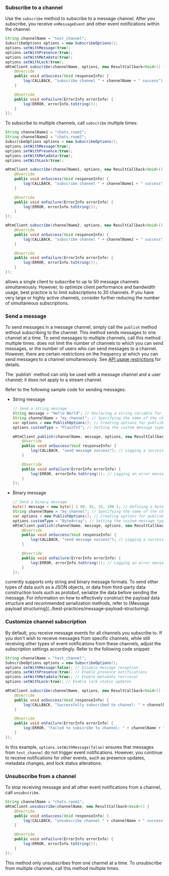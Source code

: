 <PlatformWrapper platform="android">

### Subscribe to a channel

Use the `subscribe` method to subscribe to a message channel. After you subscribe, you receive `onMessageEvent` and other event notifications within the channel.

```java
String channelName = "test_channel";
SubscribeOptions options = new SubscribeOptions();
options.setWithMessage(true);
options.setWithPresence(true);
options.setWithMetadata(true);
options.setWithLock(true);
mRtmClient.subscribe(channelName, options, new ResultCallback<Void>() {
    @Override
    public void onSuccess(Void responseInfo) {
        log(CALLBACK, "subscribe channel " + channelName + " success");
    }

    @Override
    public void onFailure(ErrorInfo errorInfo) {
        log(ERROR, errorInfo.toString());
    }
});
```

To subscribe to multiple channels, call `subscribe` multiple times:

```java
String channelName1 = "chats.room1";
String channelName2 = "chats.room2";
SubscribeOptions options = new SubscribeOptions();
options.setWithMessage(true);
options.setWithPresence(true);
options.setWithMetadata(true);
options.setWithLock(true);

mRtmClient.subscribe(channelName1, options, new ResultCallback<Void>() {
    @Override
    public void onSuccess(Void responseInfo) {
        log(CALLBACK, "subscribe channel " + channelName1 + " success");
    }

    @Override
    public void onFailure(ErrorInfo errorInfo) {
        log(ERROR, errorInfo.toString());
    }
});

mRtmClient.subscribe(channelName2, options, new ResultCallback<Void>() {
    @Override
    public void onSuccess(Void responseInfo) {
        log(CALLBACK, "subscribe channel " + channelName2 + " success");
    }

    @Override
    public void onFailure(ErrorInfo errorInfo) {
        log(ERROR, errorInfo.toString());
    }
});
```

<Admonition type="info">
<Vg k="SIG" /> allows a single client to subscribe to up to 50 message channels simultaneously. However, to optimize client performance and bandwidth usage, best practice is to limit subscriptions to 30 channels. If you have very large or highly active channels, consider further reducing the number of simultaneous subscriptions.
</Admonition>

### Send a message

To send messages in a message channel, simply call the `publish` method without subscribing to the channel. This method sends messages to one channel at a time. To send messages to multiple channels, call this method multiple times. <Vg k="MESS_SDK" /> does not limit the number of channels to which you can send messages, or the number of users who can send messages to a channel. However, there are certain restrictions on the frequency at which you can send messages to a channel simultaneously. See [API usage restrictions](../reference/limitations) for details.

<Admonition type="info" title="Info">
The `publish` method can only be used with a message channel and a user channel; it does not apply to a stream channel.
</Admonition>

Refer to the following sample code for sending messages:

* String message

    ```java
    // Send a string message
    String message = "Hello World"; // Declaring a string variable for the message content
    String channelName = "my_channel"; // Specifying the name of the channel to which the message will be sent
    var options = new PublishOptions(); // Creating options for publishing the message
    options.customType = "PlainTxt"; // Setting the custom message type to "PlainTxt"

    mRtmClient.publish(channelName, message, options, new ResultCallback<Void>() { // Publishing the message to the channel
        @Override
        public void onSuccess(Void responseInfo) {
            log(CALLBACK, "send message success"); // Logging a success message upon successful message transmission
        }

        @Override
        public void onFailure(ErrorInfo errorInfo) {
            log(ERROR, errorInfo.toString()); // Logging an error message in case of transmission failure
        }
    });
    ```

* Binary message

    ```java
    // Send a binary message
    byte[] message = new byte[] { 00, 01, 35, 196 }; // Defining a byte array for the binary message
    String channelName = "my_channel"; // Specifying the name of the channel to which the message will be sent
    var options = new PublishOptions(); // Creating options for publishing the message
    options.customType = "ByteArray"; // Setting the custom message type to "ByteArray"
    mRtmClient.publish(channelName, message, options, new ResultCallback<Void>() { // Publishing the message to the channel
        @Override
        public void onSuccess(Void responseInfo) {
            log(CALLBACK, "send message success"); // Logging a success message upon successful message transmission
        }

        @Override
        public void onFailure(ErrorInfo errorInfo) {
            log(ERROR, errorInfo.toString()); // Logging an error message in case of transmission failure
        }
    });
    ```

<Admonition type="info">
<Vg k="SIG" /> currently supports only string and binary message formats. To send other types of data such as a JSON objects, or data from third-party data construction tools such as protobuf, serialize the data before sending the message. For information on how to effectively construct the payload data structure and recommended serialization methods, refer to [Message payload structuring](../best-practices/message-payload-structuring).
</Admonition>

### Customize channel subscription

By default, you receive message events for all channels you subscribe to. If you don't wish to receive messages from specific channels, while still receiving other types of event notifications from these channels, adjust the subscription settings accordingly. Refer to the following code snippet:

```java
String channelName = "test_channel";
SubscribeOptions options = new SubscribeOptions();
options.setWithMessage(false); // Disable message reception
options.setWithPresence(true); // Enable presence notifications
options.setWithMetadata(true); // Enable metadata retrieval
options.setWithLock(true); // Enable lock status updates

mRtmClient.subscribe(channelName, options, new ResultCallback<Void>() {
    @Override
    public void onSuccess(Void responseInfo) {
        log(CALLBACK, "Successfully subscribed to channel: " + channelName);
    }

    @Override
    public void onFailure(ErrorInfo errorInfo) {
        log(ERROR, "Failed to subscribe to channel: " + channelName + ", Error: " + errorInfo.toString());
    }
});
```

In this example, `options.setWithMessage(false)` ensures that messages from `test_channel` do not trigger event notifications. However, you continue to receive notifications for other events, such as presence updates, metadata changes, and lock status alterations.

### Unsubscribe from a channel

To stop receiving message and all other event notifications from a channel, call `unsubscribe`.

```java
String channelName = "chats.room1";
mRtmClient.unsubscribe(channelName, new ResultCallback<Void>() {
    @Override
    public void onSuccess(Void responseInfo) {
        log(CALLBACK, "unsubscribe channel " + channelName + " success");
    }

    @Override
    public void onFailure(ErrorInfo errorInfo) {
        log(ERROR, errorInfo.toString());
    }
});
```

This method only unsubscribes from one channel at a time. To unsubscribe from multiple channels, call this method multiple times.

</PlatformWrapper>
